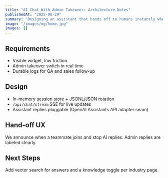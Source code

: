 ```yaml
---
title: "AI Chat With Admin Takeover: Architecture Notes"
publishedAt: "2025-08-29"
summary: "Designing an assistant that hands off to humans instantly when needed."
image: "/images/og/home.jpg"
images: []
---
```


## Requirements

- Visible widget, low friction
- Admin takeover switch in real time
- Durable logs for QA and sales follow-up

## Design

- In-memory session store + JSONL/JSON rotation
- `/api/chat/stream` SSE for live updates
- Assistant replies pluggable (OpenAI Assistants API adapter seam)

## Hand-off UX

We announce when a teammate joins and stop AI replies. Admin replies are labeled clearly.

## Next Steps

Add vector search for answers and a knowledge toggle per industry page.

<FunnelCTA label="Try the Chat" href="/industries/saas" funnel="cta" />

